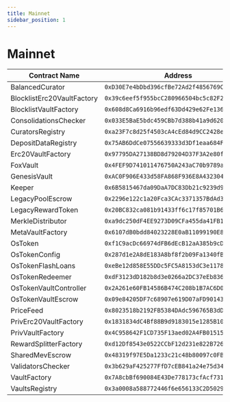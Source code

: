 ```yaml
---
title: Mainnet
sidebar_position: 1
---
```


# Mainnet

| Contract Name | Address |
|---------------|---------|
| BalancedCurator | `0xD30E7e4bDbd396cfBe72Ad2f4856769C54eA6b0b` |
| BlocklistErc20VaultFactory | `0x39c6eef5f955bcC280966504bc5c82F2394Fa368` |
| BlocklistVaultFactory | `0x608d8Ca6916b96edf63Dd429e62Fe1366ae6f3B5` |
| ConsolidationsChecker | `0x033E5BaE5bdc459CBb7d388b41a9d62020Be810F` |
| CuratorsRegistry | `0xa23F7c8d25f4503cA4cEd84d9CC2428e8745933C` |
| DepositDataRegistry | `0x75AB6DdCe07556639333d3Df1eaa684F5735223e` |
| Erc20VaultFactory | `0x97795DA27138BD8d79204D37F3A2e80fA4d30488` |
| FoxVault | `0x4FEF9D741011476750A243aC70b9789a63dd47Df` |
| GenesisVault | `0xAC0F906E433d58FA868F936E8A43230473652885` |
| Keeper | `0x6B5815467da09DaA7DC83Db21c9239d98Bb487b5` |
| LegacyPoolEscrow | `0x2296e122c1a20Fca3CAc3371357BdAd3be0dF079` |
| LegacyRewardToken | `0x20BC832ca081b91433ff6c17f85701B6e92486c5` |
| MerkleDistributor | `0xa9dc250dF4EE9273D09CFa455da41FB1cAC78d34` |
| MetaVaultFactory | `0x6107dB0bdd84023228E0aB11099190E88B073c1D` |
| OsToken | `0xf1C9acDc66974dFB6dEcB12aA385b9cD01190E38` |
| OsTokenConfig | `0x287d1e2A8dE183A8bf8f2b09Fa1340fBd766eb59` |
| OsTokenFlashLoans | `0xeBe12d858E55DDc5FC5A8153dC3e117824fbf5d2` |
| OsTokenRedeemer | `0xdF3123dD182b8d3e0266a2DC37eEb8366d149B5A` |
| OsTokenVaultController | `0x2A261e60FB14586B474C208b1B7AC6D0f5000306` |
| OsTokenVaultEscrow | `0x09e84205DF7c68907e619D07aFD90143c5763605` |
| PriceFeed | `0x8023518b2192FB5384DAdc596765B3dD1cdFe471` |
| PrivErc20VaultFactory | `0x1831834dC4Bf88B9d9183015e1285B105Ec2FdC9` |
| PrivVaultFactory | `0x4C958642F1CD735F13aed02A4FB015153edDf8Fd` |
| RewardSplitterFactory | `0xd12Df8543e0522CCbF12d231e822B7264c634775` |
| SharedMevEscrow | `0x48319f97E5Da1233c21c48b80097c0FB7a20Ff86` |
| ValidatorsChecker | `0x3b629aF425277FfD7cEB841a24e75d34F868651C` |
| VaultFactory | `0x7A8cbBf690084E43De778173cfAcf7313c9122DD` |
| VaultsRegistry | `0x3a0008a588772446f6e656133C2D5029CC4FC20E` |